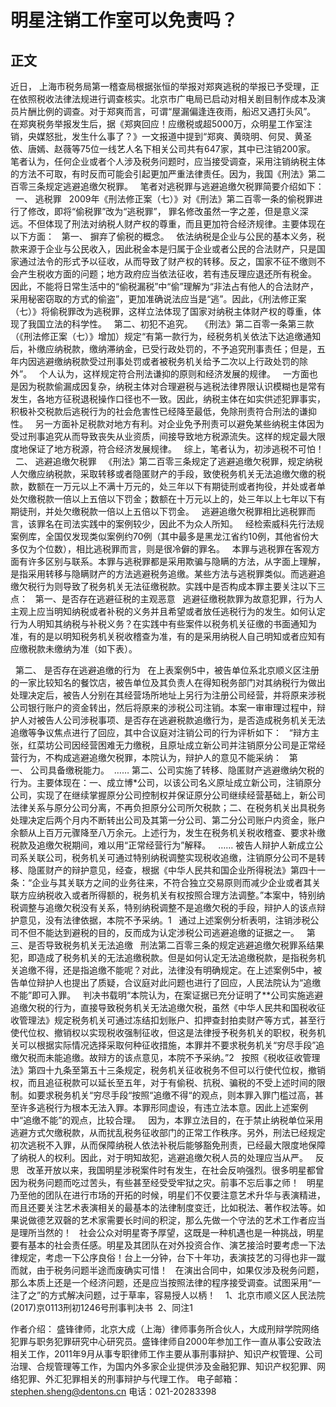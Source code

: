 # 明星注销工作室可以免责吗？
## 正文
近日， 上海市税务局第一稽查局根据张恒的举报对郑爽逃税的举报已予受理，正在依照税收法律法规进行调查核实。北京市广电局已启动对相关剧目制作成本及演员片酬比例的调查。对于郑爽而言，可谓“屋漏偏逢连夜雨，船迟又遇打头风”。
 
在郑爽税务举报发生后，据《郑爽回应！应缴税或超5000万，众明星工作室注销，央媒怒批，发生什么事了？》一文报道中提到“郑爽、黄晓明、何炅、黄圣依、唐嫣、赵薇等75位一线艺人名下相关公司共有647家，其中已注销200家。
 
笔者认为，任何企业或者个人涉及税务问题时，应当接受调查，采用注销纳税主体的方法不可取，有时反而可能会引起更加严重法律责任。因为，我国《刑法》第二百零三条规定逃避追缴欠税罪。
 
笔者对逃税罪与逃避追缴欠税罪简要介绍如下：
 
一、 逃税罪
 
2009年《刑法修正案（七）》对《刑法》第二百零一条的偷税罪进行了修改，即将“偷税罪”改为“逃税罪”， 罪名修改虽然一字之差，但是意义深远。不但体现了刑法对纳税人财产权的尊重，而且更加符合经济规律。主要体现在以下方面：
 
第一、 摒弃了偷税的概念。
 
依法纳税是企业与公民的基本义务，税款来源于企业与公民收入，因此税金本是归属于企业或者公民的合法财产，只是国家通过法令的形式予以征收，从而导致了财产权的转移。反之，国家不征不缴则不会产生税收方面的问题；地方政府应当依法征收，若有违反理应退还所有税金。
 
因此，不能将日常生活中的“偷税漏税”中“偷”理解为“非法占有他人的合法财产，采用秘密窃取的方式的偷盗”，更加准确说法应当是“逃”。因此，《刑法修正案（七）》将偷税罪改为逃税罪，这样立法体现了国家对纳税主体财产权的尊重，体现了我国立法的科学性。
 
第二、初犯不追究。
 
《刑法》第二百零一条第三款（《刑法修正案（七）》增加）规定“有第一款行为，经税务机关依法下达追缴通知后，补缴应纳税款，缴纳滞纳金，已受行政处罚的，不予追究刑事责任；但是，五年内因逃避缴纳税款受过刑事处罚或者被税务机关给予二次以上行政处罚的除外”。
 
个人认为，这样规定符合刑法谦抑的原则和经济发展的规律。
 
一方面也是因为税款偷漏成因复杂，纳税主体对合理避税与逃税法律界限认识模糊也是常有发生，各地方征税退税操作口径也不一致。因此，纳税主体在如实供述犯罪事实，积极补交税款后逃税行为的社会危害性已经降至最低，免除刑责符合刑法的谦抑性。
 
另一方面补足税款对地方有利。对企业免予刑责可以避免某些纳税主体因为受过刑事追究从而导致丧失从业资质，间接导致地方税源流失。这样的规定最大限度地保证了地方税源，符合经济发展规律。
 
综上，笔者认为，初涉逃税不可怕！
 
二、 逃避追缴欠税罪
 
《刑法》第二百零三条规定了逃避追缴欠税罪，规定纳税人欠缴应纳税款，采取转移或者隐匿财产的手段，致使税务机关无法追缴欠缴的税款，数额在一万元以上不满十万元的，处三年以下有期徒刑或者拘役，并处或者单处欠缴税款一倍以上五倍以下罚金；数额在十万元以上的，处三年以上七年以下有期徒刑，并处欠缴税款一倍以上五倍以下罚金。
 
逃避追缴欠税罪相比逃税罪而言，该罪名在司法实践中的案例较少，因此不为众人所知。
 
经检索威科先行法规案例库，全国仅发现类似案例约70例（其中最多是黑龙江省约10例，其他省份大多仅为个位数），相比逃税罪而言，则是很冷僻的罪名。
 
本罪与逃税罪在客观方面有许多区别与联系。本罪与逃税罪都是采用欺骗与隐瞒的方法，从字面上理解，是指采用转移与隐瞒财产的方法逃避税务追缴。某些方法与逃税罪类似。而逃避追缴欠税行为则导致了税务机关无法征缴税款。实践中是否构成本罪主要关注以下三点：
 
第一、是否存在逃避征税的主观恶意
 
逃避征缴税款罪为故意犯罪，行为人主观上应当明知纳税或者补税的义务并且希望或者放任逃税行为的发生。如何认定行为人明知其纳税与补税义务？在实践中有些案件以税务机关征缴的书面通知为准，有的是以明知税务机关税收稽查为准，有的是采用纳税人自己明知或者应知有应缴税款未缴纳为准（如下表）。
 

 
第二、 是否存在逃避追缴的行为
 
在上表案例5中，被告单位系北京顺义区注册的一家比较知名的餐饮店，被告单位及其负责人在得知税务部门对其纳税行为做出处理决定后，被告人分别在其经营场所地址上另行为注册公司经营，并将原来涉税公司银行账户的资金转出，然后将原来的涉税公司注销。本案一审审理过程中，辩护人对被告人公司涉税事项、是否存在逃避税款追缴行为，是否造成税务机关无法追缴等争议焦点进行了回应，其中合议庭对注销公司的行为评析如下：
 
“辩方主张，红菜坊公司因经营困难无力缴税，且原址成立新公司并注销原分公司是正常经营行为，不构成逃避追缴欠税罪，本院认为，辩护人的意见不能采纳：
 
第一、 公司具备缴税能力。 
……
第二、公司实施了转移、隐匿财产逃避缴纳欠税的行为。主要体现在：一、成立博*公司，以该公司名义原址成立新公司，注销原分公司，实现了在继续掌握原分公司控制权并保证原分公司继续经营基础上，新公司法律关系与原分公司分离，不再负担原分公司所欠税款；二、在税务机关出具税务处理决定后两个月内不断转出公司及其第一分公司、第二分公司账户内资金，账户余额从上百万元骤降至八万余元。上述行为，发生在税务机关税收稽查、要求补缴税款及追缴欠税期间，难以用“正常经营行为”解释。  
……
被告人辩护人新成立公司系关联公司，税务机关可通过特别纳税调整实现税收追缴，注销原分公司不是转移、隐匿财产的辩护意见，经查，根据《中华人民共和国企业所得税法》第四十一条：“企业与其关联方之间的业务往来，不符合独立交易原则而减少企业或者其关联方应纳税收入或者所得额的，税务机关有权按照合理方法调整。”本案中，特别纳税调整与追缴欠税没有关系，特别纳税调整不是追缴欠税的手段，辩护人的该点辩护意见，没有法律依据，本院不予采纳。1
 
通过上述案例分析表明，注销涉税公司不但不能达到避税的目的，反而成为认定涉税公司逃避追缴的证据之一。
 
第三、是否导致税务机关无法追缴
 
刑法第二百零三条的规定逃避追缴欠税罪系结果犯，即造成了税务机关的无法追缴税款。但是如何认定无法追缴税款，是指税务机关追缴不得，还是指追缴不能呢？对此，法律没有明确规定。在上述案例5中，被告单位辩护人也提出了质疑，合议庭对此问题也进行了回应，人民法院认为“追缴不能”即可入罪。
 
判决书载明“本院认为，在案证据已充分证明了**公司实施逃避追缴欠税的行为，直接导致税务机关无法追缴欠税，虽然《中华人民共和国税收征收管理法》规定税务机关可通过冻结扣划账户、扣押查封拍卖财产等方式，甚至行使代位权、撤销权以实现税收强制征收，但这是法律授予税务机关的职权，税务机关可以根据实际情况选择采取何种征收措施，本罪并不要求税务机关“穷尽手段”追缴欠税而未能追缴。故辩方的该点意见，本院不予采纳。”2
 
按照《税收征收管理法》第四十九条至第五十三条规定，税务机关征收税务不但可以行使代位权，撤销权，而且追征税款可以延长至五年，对于有偷税、抗税、骗税的不受上述时间的限制。如要求税务机关“穷尽手段“按照“追缴不得“的观点，则本罪入罪门槛过高，甚至许多逃税行为根本无法入罪。本罪形同虚设，有违立法本意。因此上述案例中“追缴不能”的观点，比较合理。
 
因为，本罪立法目的，在于禁止纳税单位采用逃避方式欠缴税款，从而扰乱税务征收部门的正常工作秩序。另外，刑法已经规定初次逃税不入罪，从而保障纳税人依法补税后能够豁免刑责，已经最大限度地保障了纳税人的权利。因此，对于明知故犯，逃避追缴欠税人员的处理应当从严。
 
反思
 
改革开放以来，我国明星涉税案件时有发生，在社会反响强烈。很多明星都曾因为税务问题而吃过苦头，有些甚至经受受牢狱之灾。前事不忘后事之师！
 
明星乃至他的团队在进行市场的开拓的时候，明星们不仅要注意艺术升华与表演精进，而且还要关注艺术表演相关的最基本的法律制度变迁，比如税法、著作权法等。如果说做德艺双磬的艺术家需要长时间的积淀，那么先做一个守法的艺术工作者应当是理所当然的！
 
社会公众对明星寄予厚望，这既是一种机遇也是一种挑战，明星要有基本的社会责任感。明星及其团队在对外投资合作、演艺接洽时要考虑一下法律规定，考虑一下公序良俗！台上一分钟，台下十年功，表演技艺的习得也非一蹴而就，由于税务问题半途而废确实可惜！
 
在演出合同中，如果仅涉及税务问题，那么本质上还是一个经济问题，还是应当按照法律的程序接受调查。试图采用“一注了之”的方式解决问题，过于草率，容易授人以柄！
 
 1、北京市顺义区人民法院 (2017)京0113刑初1246号刑事判决书
 2、同注1

作者介绍：
盛锋律师，北京大成（上海）律师事务所合伙人，大成刑辩学院网络犯罪与职务犯罪研究中心研究员。盛锋律师自2000年参加工作一直从事公安政法相关工作，2011年9月从事专职律师工作主要从事刑事辩护、知识产权管理、公司治理、合规管理等工作，为国内外多家企业提供涉及金融犯罪、知识产权犯罪、网络犯罪、外汇犯罪相关的刑事辩护与代理工作。
电子邮箱： stephen.sheng@dentons.cn
电话：021-20283398
